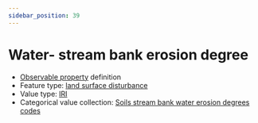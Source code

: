```yaml
---
sidebar_position: 39
---
```



# Water- stream bank erosion degree

- [Observable property](/viewers/dawe-vocabs?uri=https://linked.data.gov.au/def/nrm/6495fa13-99a9-4947-9ac7-913bb6e9e625) definition
- Feature type: [land surface disturbance](http://linked.data.gov.au/def/tern-cv/7e256d28-e686-4b6a-b64a-ac1b1a8f164d)
- Value type: [IRI](https://w3id.org/tern/ontologies/tern/IRI)
- Categorical value collection: [Soils stream bank water erosion degrees codes](/viewers/dawe-vocabs?uri=https://linked.data.gov.au/def/nrm/f62945ca-2eeb-4055-a9cc-187185948d65)

<Example
  protocolModule="plot-soil-description"
  observableProperty="https://linked.data.gov.au/def/nrm/6495fa13-99a9-4947-9ac7-913bb6e9e625"
/>
